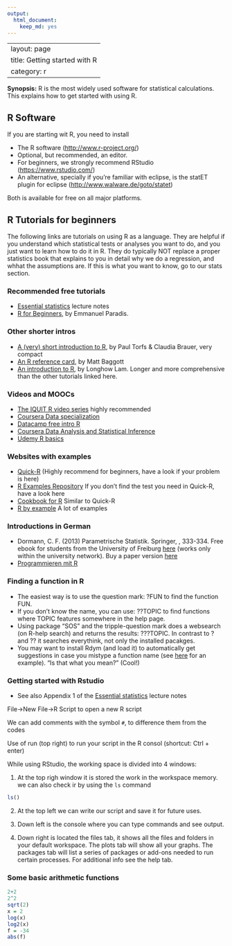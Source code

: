 ```yaml
---
output:
  html_document:
    keep_md: yes
---
```

---
layout: page
title: Getting started with R
category: r
---

**Synopsis:** R is the most widely used software for statistical calculations. This explains how to get started with using R.

## R Software

If you are starting wit R, you need to install

 * The R software ([http://www.r-project.org/](http://www.r-project.org/))
 * Optional, but recommended, an editor. 
  * For beginners, we strongly recommend RStudio ([https://www.rstudio.com/](https://www.rstudio.com/))
  * An alternative, specially if you're familiar with eclipse, is the statET plugin for eclipse ([http://www.walware.de/goto/statet](http://www.walware.de/goto/statet))

Both is available for free on all major platforms.


## R Tutorials for beginners

The following links are tutorials on using R as a language. They are helpful if you understand which statistical tests or analyses you want to do, and you just want to learn how to do it in R. They do typically NOT replace a proper statistics book that explains to you in detail why we do a regression, and whhat the assumptions are. If this is what you want to know, go to our stats section.

### Recommended free tutorials

* [Essential statistics](https://www.dropbox.com/s/s38ge7pjgf55qs1/EssentialStatistics.pdf?dl=0) lecture notes
* [R for Beginners](http://cran.r-project.org/doc/contrib/Paradis-rdebuts_en.pdf), by Emmanuel Paradis. 

### Other shorter intros

* [A (very) short introduction to R](http://cran.r-project.org/doc/contrib/Torfs+Brauer-Short-R-Intro.pdf), by Paul Torfs & Claudia Brauer, very compact
* [An R reference card](http://cran.r-project.org/doc/contrib/Baggott-refcard-v2.pdf), by Matt Baggott
* [An introduction to R](http://cran.r-project.org/doc/contrib/Lam-IntroductionToR_LHL.pdf), by Longhow Lam. Longer and more comprehensive than the other tutorials linked here. 

### Videos and MOOCs

* [The IQUIT R video series](http://mbjoseph.github.io/r/2015/08/28/iquit.html) highly recommended
* [Coursera Data specialization](https://www.coursera.org/specializations/jhu-data-science)
* [Datacamp free intro R](https://www.datacamp.com/courses/free-introduction-to-r)
* [Coursera Data Analysis and Statistical Inference ](https://www.coursera.org/course/statistics)
* [Udemy R basics](https://www.udemy.com/r-basics/)

### Websites with examples

* [Quick-R](http://www.statmethods.net/) (Highly recommend for beginners, have a look if your problem is here) 
* [R Examples Repository](http://www.uni-kiel.de/psychologie/rexrepos/index.html) If you don't find the test you need in Quick-R, have a look here
* [Cookbook for R](http://www.cookbook-r.com/) Similar to Quick-R
* [R by example](http://www.mayin.org/ajayshah/KB/R/) A lot of examples


### Introductions in German 

* Dormann, C. F. (2013) Parametrische Statistik. Springer, , 333-334. Free ebook for students from the University of Freiburg [here](http://link.springer.com.ezproxy.ub.uni-freiburg.de/book/10.1007/978-3-642-34786-3/page/1
) (works only within the university network). Buy a paper version [here](http://www.springer.com/springer+spektrum/statistik/statistik+f%C3%BCr+naturwissenschaft+medizin+%26+technik/book/978-3-642-34785-6)
* [Programmieren mit R](http://www.statistik.tu-dortmund.de/~ligges/PmitR/)

### Finding a function in R

* The easiest way is to use the question mark: ?FUN to find the function FUN. 
* If you don't know the name, you can use: ??TOPIC to find functions where TOPIC features somewhere in the help page.
* Using package "SOS" and the tripple-question mark does a websearch (on R-help search) and returns the results: ???TOPIC. In contrast to ? and ?? it searches everythink, not only the installed pacakges.
* You may want to install Rdym (and load it) to automatically get suggestions in case you mistype a function name (see [here](http://www.r-bloggers.com/a-did-you-mean-feature-for-r/) for an example). "Is that what you mean?" (Cool!)


### Getting started with Rstudio

* See also Appendix 1 of the [Essential statistics](https://www.dropbox.com/s/8fmh10fdn6jd2xb/EssentialStatistics.pdf?dl=0) lecture notes

File->New File->R Script to open a new R script

We can add comments with the symbol `#`, to difference them from the codes

Use of run (top right) to run your script in the R consol (shortcut: Ctrl + enter)

While using RStudio, the working space is divided into 4 windows:

1) At the top righ window it is stored the work in the workspace memory.
we can also check ir by using the `ls` command

```r
ls()
```

2) At the top left we can write our script and save it for future uses.

3) Down left is the console  where you can type commands and see output.

4) Down right is located the files tab, it shows all the files and folders in your default workspace. The plots tab will show all your graphs. The packages tab will list a series of packages or add-ons needed to run certain processes. For additional info see the help tab. 



### Some basic arithmetic functions

```r
2+2
2^2
sqrt(2) 
x = 2
log(x)
log2(x)
f = -34
abs(f) 
```

